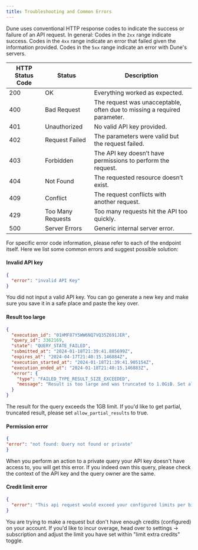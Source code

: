 ```yaml
---
title: Troubleshooting and Common Errors
---
```


Dune uses conventional HTTP response codes to indicate the success or failure of an API request. In general: Codes in the `2xx` range indicate success. Codes in the `4xx` range indicate an error that failed given the information provided. Codes in the `5xx` range indicate an error with Dune's servers.

| HTTP Status Code | Status             | Description                                                     |
|------------------|--------------------|-----------------------------------------------------------------|
| 200              | OK                 | Everything worked as expected.                                  |
| 400              | Bad Request        | The request was unacceptable, often due to missing a required parameter. |
| 401              | Unauthorized       | No valid API key provided.                                      |
| 402              | Request Failed     | The parameters were valid but the request failed.               |
| 403              | Forbidden          | The API key doesn’t have permissions to perform the request.    |
| 404              | Not Found          | The requested resource doesn’t exist.                           |
| 409              | Conflict           | The request conflicts with another request.                     |
| 429              | Too Many Requests  | Too many requests hit the API too quickly.                      |
| 500              | Server Errors      | Generic internal server error.                                  |

For specific error code information, please refer to each of the endpoint itself. Here we list some common errors and suggest possible solution:

#### Invalid API key
```json
{
  "error": "invalid API Key"
}
```
You did not input a valid API key. You can go generate a new key and make sure you save it in a safe place and paste the key over.

#### Result too large 
```json
{
  "execution_id": "01HMF87Y5WW6NQ7VQ35Z691JER",
  "query_id": 3362169,
  "state": "QUERY_STATE_FAILED",
  "submitted_at": "2024-01-18T21:39:41.885699Z",
  "expires_at": "2024-04-17T21:40:15.146884Z",
  "execution_started_at": "2024-01-18T21:39:41.905154Z",
  "execution_ended_at": "2024-01-18T21:40:15.146883Z",
  "error": {
    "type": "FAILED_TYPE_RESULT_SIZE_EXCEEDED",
    "message": "Result is too large and was truncated to 1.0GiB. Set allow_partial_results=true query parameter to get the partial result."
  }
}
```
The result for the query exceeds the 1GB limit. If you'd like to get partial, truncated result, please set `allow_partial_results` to true. 


#### Permission error
```json
{
"error": "not found: Query not found or private"
}
```
When you perform an action to a private query your API key doesn't have access to, you will get this error. If you indeed own this query, please check the context of the API key and the query owner are the same. 


#### Credit limit error
```json
{
  "error": "This api request would exceed your configured limits per billing cycle. Please visit your settings on dune.com and adjust your limits to continue usage."
}
```
You are trying to make a request but don't have enough credits (configured) on your account. If you'd like to incur overage, head over to settings -> subscription and adjust the limit you have set within "limit extra credits" toggle.